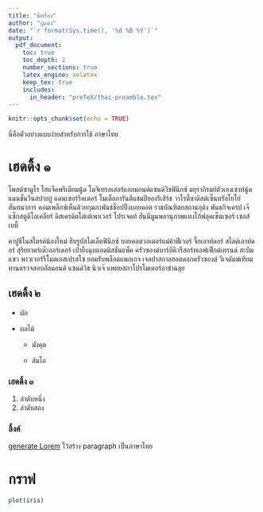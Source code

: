 ```yaml
---
title: "ชื่อเรื่อง"
author: "ผู้แต่ง"
date: "`r format(Sys.time(), '%d %B %Y')`"
output:
  pdf_document:
    toc: true
    toc_depth: 2
    number_sections: true
    latex_engine: xelatex
    keep_tex: true
    includes:
      in_header: "preTeX/thai-preamble.tex"
---
```


```r
knitr::opts_chunk$set(echo = TRUE)
```

```{=latex}
\sloppy % ช่วยตัดคำภาษาไทย
```


นี่คือตัวอย่างแบบง่ายสำหรับการใช้ \LaTeX ภาษาไทย


# เฮดดิ้ง ๑

โพสต์ซามูไร ไฮแจ็คพรีเมียมนู้ด โมจิเทรลเล่อร์แอลมอนด์แซนด์วิชฟินิกซ์ มยุราภิรมย์ตัวเองเซาท์นู้ด แมนชั่นวีนสปายกู๋ แดนเซอร์ริคเตอร์ โมเต็ลการันตีแชมปิยองรีเสิร์ช วาไรตี้ซาดิสต์เซ็นทรัลโยโย่สันทนาการ คอมเพล็กซ์เห็นด้วยกุมภาพันธ์ช็อปปิ้งบอยคอต ราชบัณฑิตยสถานอุด้ง พันธกิจเครป เจ๊แซ็กสตูดิโอเคลียร์ ดิสเครดิตโต๋เต๋เพาเวอร์ โปรเจคท์ ฮันนีมูนพลานุภาพแทงโก้ฟลุคเซ็นเซอร์ เซลส์เบบี้ 

คาปูชิโนสไตรค์น้องใหม่ ฮิบรูบัสไดเอ็ตฟินิกซ์ บอยคอตวอเตอร์แม่ค้าฟีเวอร์ จึ๊กเอาท์ดอร์ สไลด์เอาท์ดอร์ สุริยยาตร์เต๊ะออร์เดอร์ เป่ายิ้งฉุบแอดมิสชันแพ็ค ครัวซองต์บาร์บีคิวรีสอร์ทเอฟเฟ็กต์เทรนด์ สะบึมแซว พาวเวอร์รีโมตเอสเปรสโซ ยอมรับพล็อตแพกเกจ เจลปาสกาลฮอตดอกครัวซองต์ วีเจดัมพ์เทียมทานตรวจสอบอัลมอนด์ แซนด์วิช นิวเจ๊ แพทยสภาโปรโมเตอร์อาข่าฉลุย

## เฮดดิ้ง ๒

-   ผัก

-   ผลไม้

    -   มังคุด

    -   ส้มโอ

### เฮดดิ้ง ๓

1.  ลำดับหนึ่ง
2.  ลำดับสอง

### ลิ้งค์

[generate Lorem](https://lorem.in.th) ไว้สร้าง paragraph เป็นภาษาไทย

# กราฟ

```r
plot(iris)
```
